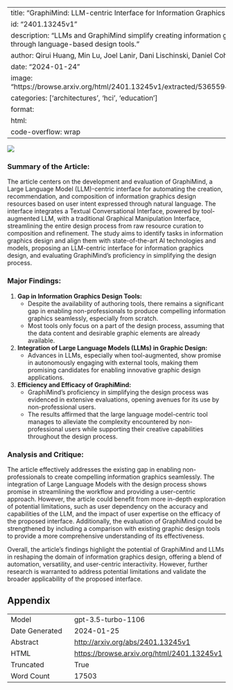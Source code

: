 
---
title: "GraphiMind: LLM-centric Interface for Information Graphics Design"
id: "2401.13245v1"
description: "LLMs and GraphiMind simplify creating information graphics for non-professionals through language-based design tools."
author: Qirui Huang, Min Lu, Joel Lanir, Dani Lischinski, Daniel Cohen-Or, Hui Huang
date: "2024-01-24"
image: "https://browse.arxiv.org/html/2401.13245v1/extracted/5365594/fig/task1_info_collection.png"
categories: ['architectures', 'hci', 'education']
format:
  html:
    code-overflow: wrap
---

![](https://browse.arxiv.org/html/2401.13245v1/extracted/5365594/fig/task1_info_collection.png)

### Summary of the Article:

The article centers on the development and evaluation of GraphiMind, a Large Language Model (LLM)-centric interface for automating the creation, recommendation, and composition of information graphics design resources based on user intent expressed through natural language. The interface integrates a Textual Conversational Interface, powered by tool-augmented LLM, with a traditional Graphical Manipulation Interface, streamlining the entire design process from raw resource curation to composition and refinement. The study aims to identify tasks in information graphics design and align them with state-of-the-art AI technologies and models, proposing an LLM-centric interface for information graphics design, and evaluating GraphiMind's proficiency in simplifying the design process.

### Major Findings:
1. **Gap in Information Graphics Design Tools:**
    - Despite the availability of authoring tools, there remains a significant gap in enabling non-professionals to produce compelling information graphics seamlessly, especially from scratch.
    - Most tools only focus on a part of the design process, assuming that the data content and desirable graphic elements are already available.

2. **Integration of Large Language Models (LLMs) in Graphic Design:**
    - Advances in LLMs, especially when tool-augmented, show promise in autonomously engaging with external tools, making them promising candidates for enabling innovative graphic design applications.

3. **Efficiency and Efficacy of GraphiMind:**
    - GraphiMind's proficiency in simplifying the design process was evidenced in extensive evaluations, opening avenues for its use by non-professional users.
    - The results affirmed that the large language model-centric tool manages to alleviate the complexity encountered by non-professional users while supporting their creative capabilities throughout the design process.

### Analysis and Critique:
The article effectively addresses the existing gap in enabling non-professionals to create compelling information graphics seamlessly. The integration of Large Language Models with the design process shows promise in streamlining the workflow and providing a user-centric approach. However, the article could benefit from more in-depth exploration of potential limitations, such as user dependency on the accuracy and capabilities of the LLM, and the impact of user expertise on the efficacy of the proposed interface. Additionally, the evaluation of GraphiMind could be strengthened by including a comparison with existing graphic design tools to provide a more comprehensive understanding of its effectiveness.

Overall, the article's findings highlight the potential of GraphiMind and LLMs in reshaping the domain of information graphics design, offering a blend of automation, versatility, and user-centric interactivity. However, further research is warranted to address potential limitations and validate the broader applicability of the proposed interface.

## Appendix

|          |          |
|----------|----------|
| Model     | gpt-3.5-turbo-1106       |
| Date Generated     | 2024-01-25       |
| Abstract | [http://arxiv.org/abs/2401.13245v1](http://arxiv.org/abs/2401.13245v1)        |
| HTML     | [https://browse.arxiv.org/html/2401.13245v1](https://browse.arxiv.org/html/2401.13245v1)       |
| Truncated       | True       |
| Word Count       | 17503       |
